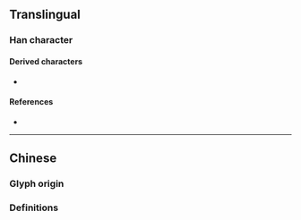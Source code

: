{{also|億}}
{{character info}}
<!-- may be replaced by zh-forms -->
==Translingual==
{{stroke order|type=animate}}

===Han character===
{{Han char|rn=9|rad=人|as=01|sn=3|four=|canj=ON,XON|ids=⿰亻乙}}

====Derived characters====
* {{l|mul|[[𫃝]]}}

====References====
* {{Han ref|kx=0091.051|hdz=10103.040|uh=4EBF|ud=20159}}

----

==Chinese==

===Glyph origin===
{{Han simp|億|f=意|t=乙}}

===Definitions===
{{zh-see|億}}